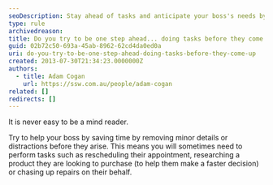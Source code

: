 ```yaml
---
seoDescription: Stay ahead of tasks and anticipate your boss's needs by performing minor details or distractions before they arise.
type: rule
archivedreason:
title: Do you try to be one step ahead... doing tasks before they come up?
guid: 02b72c50-693a-45ab-8962-62cd4da0ed0a
uri: do-you-try-to-be-one-step-ahead-doing-tasks-before-they-come-up
created: 2013-07-30T21:34:23.0000000Z
authors:
  - title: Adam Cogan
    url: https://ssw.com.au/people/adam-cogan
related: []
redirects: []
---
```


It is never easy to be a mind reader.

Try to help your boss by saving time by removing minor details or distractions before they arise. This means you will sometimes need to perform tasks such as rescheduling their appointment, researching a product they are looking to purchase (to help them make a faster decision) or chasing up repairs on their behalf.
